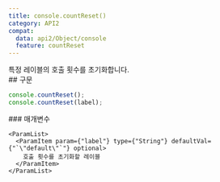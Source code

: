 ```yaml
---
title: console.countReset()
category: API2
compat:
  data: api2/Object/console
  feature: countReset
---
```


<Section>
  특정 레이블의 호출 횟수를 초기화합니다.
</Section>
<Section>
  ## 구문

  ~~~js
  console.countReset();
  console.countReset(label);
  ~~~

  <Section>
    ### 매개변수

    <ParamList>
      <ParamItem param={"label"} type={"String"} defaultVal={"`\"default\"`"} optional>
        호출 횟수를 초기화할 레이블
      </ParamItem>
    </ParamList>
  </Section>
</Section>